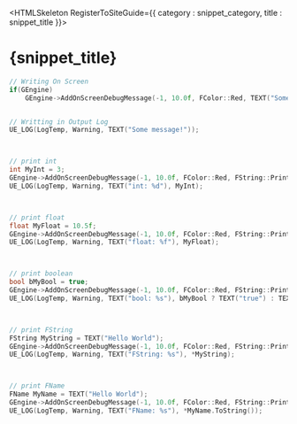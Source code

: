 

<HTMLSkeleton RegisterToSiteGuide={{ category : snippet_category, title : snippet_title }}>

<H1>{snippet_title}</H1>

```cpp
// Writing On Screen
if(GEngine)
    GEngine->AddOnScreenDebugMessage(-1, 10.0f, FColor::Red, TEXT("Some message!"));   


// Writting in Output Log 
UE_LOG(LogTemp, Warning, TEXT("Some message!")); 



// print int
int MyInt = 3;
GEngine->AddOnScreenDebugMessage(-1, 10.0f, FColor::Red, FString::Printf(TEXT("int: %d"), MyInt));
UE_LOG(LogTemp, Warning, TEXT("int: %d"), MyInt);



// print float
float MyFloat = 10.5f;
GEngine->AddOnScreenDebugMessage(-1, 10.0f, FColor::Red, FString::Printf(TEXT("float: %f"), MyFloat));
UE_LOG(LogTemp, Warning, TEXT("float: %f"), MyFloat);



// print boolean
bool bMyBool = true;
GEngine->AddOnScreenDebugMessage(-1, 10.0f, FColor::Red, FString::Printf(TEXT("bool: %s"), bMyBool ? TEXT("true") : TEXT("false")));
UE_LOG(LogTemp, Warning, TEXT("bool: %s"), bMyBool ? TEXT("true") : TEXT("false"));



// print FString
FString MyString = TEXT("Hello World");
GEngine->AddOnScreenDebugMessage(-1, 10.0f, FColor::Red, FString::Printf(TEXT("FString: %s"), *MyString));
UE_LOG(LogTemp, Warning, TEXT("FString: %s"), *MyString);



// print FName
FName MyName = TEXT("Hello World");
GEngine->AddOnScreenDebugMessage(-1, 10.0f, FColor::Red, FString::Printf(TEXT("FName: %s"), *MyName.ToString()));
UE_LOG(LogTemp, Warning, TEXT("FName: %s"), *MyName.ToString());
```
</HTMLSkeleton>
